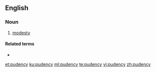 ==English==

===Noun===
{{en-noun|-}}

# {{lb|en|obsolete}} [[modesty]]

====Related terms====
* {{l|en|pudic}}

[[et:pudency]]
[[ku:pudency]]
[[ml:pudency]]
[[te:pudency]]
[[vi:pudency]]
[[zh:pudency]]